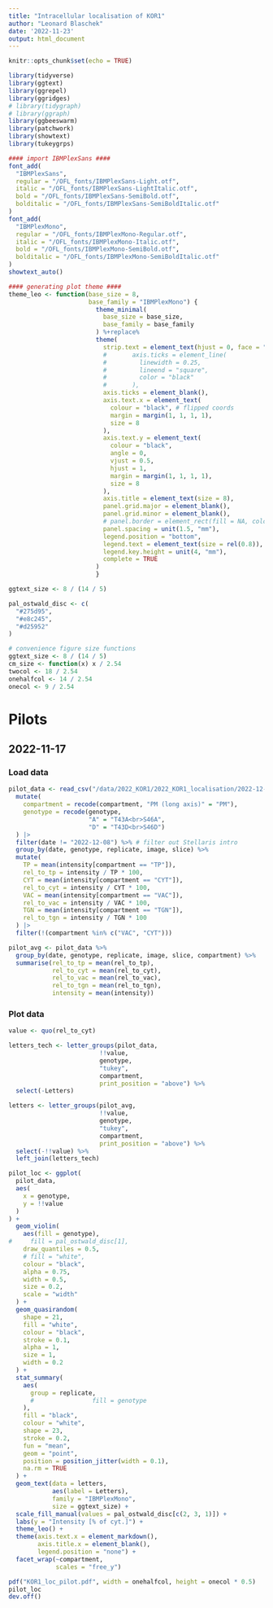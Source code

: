 ```yaml
---
title: "Intracellular localisation of KOR1"
author: "Leonard Blaschek"
date: '2022-11-23'
output: html_document
---
```


```r
knitr::opts_chunk$set(echo = TRUE)

library(tidyverse)
library(ggtext)
library(ggrepel)
library(ggridges)
# library(tidygraph)
# library(ggraph)
library(ggbeeswarm)
library(patchwork)
library(showtext)
library(tukeygrps)

#### import IBMPlexSans ####
font_add(
  "IBMPlexSans",
  regular = "/OFL_fonts/IBMPlexSans-Light.otf",
  italic = "/OFL_fonts/IBMPlexSans-LightItalic.otf",
  bold = "/OFL_fonts/IBMPlexSans-SemiBold.otf",
  bolditalic = "/OFL_fonts/IBMPlexSans-SemiBoldItalic.otf"
)
font_add(
  "IBMPlexMono",
  regular = "/OFL_fonts/IBMPlexMono-Regular.otf",
  italic = "/OFL_fonts/IBMPlexMono-Italic.otf",
  bold = "/OFL_fonts/IBMPlexMono-SemiBold.otf",
  bolditalic = "/OFL_fonts/IBMPlexMono-SemiBoldItalic.otf"
)
showtext_auto()

#### generating plot theme ####
theme_leo <- function(base_size = 8,
                      base_family = "IBMPlexMono") {
                        theme_minimal(
                          base_size = base_size,
                          base_family = base_family
                        ) %+replace%
                        theme(
                          strip.text = element_text(hjust = 0, face = "italic"),
                          #       axis.ticks = element_line(
                          #         linewidth = 0.25,
                          #         lineend = "square",
                          #         color = "black"
                          #       ),
                          axis.ticks = element_blank(),
                          axis.text.x = element_text(
                            colour = "black", # flipped coords
                            margin = margin(1, 1, 1, 1),
                            size = 8
                          ),
                          axis.text.y = element_text(
                            colour = "black",
                            angle = 0,
                            vjust = 0.5,
                            hjust = 1,
                            margin = margin(1, 1, 1, 1),
                            size = 8
                          ),
                          axis.title = element_text(size = 8),
                          panel.grid.major = element_blank(),
                          panel.grid.minor = element_blank(),
                          # panel.border = element_rect(fill = NA, color = "black", size = 0.25),
                          panel.spacing = unit(1.5, "mm"),
                          legend.position = "bottom",
                          legend.text = element_text(size = rel(0.8)),
                          legend.key.height = unit(4, "mm"),
                          complete = TRUE
                        )
                        }

ggtext_size <- 8 / (14 / 5)

pal_ostwald_disc <- c(
  "#275d95",
  "#e8c245",
  "#d25952"
)

# convenience figure size functions
ggtext_size <- 8 / (14 / 5)
cm_size <- function(x) x / 2.54
twocol <- 18 / 2.54
onehalfcol <- 14 / 2.54
onecol <- 9 / 2.54
```

# Pilots

## 2022-11-17

### Load data

```r
pilot_data <- read_csv("/data/2022_KOR1/2022_KOR1_localisation/2022-12-01_spinning_disk/2022-12-01_KOR1.csv") %>%
  mutate(
    compartment = recode(compartment, "PM (long axis)" = "PM"),
    genotype = recode(genotype,
                      "A" = "T43A<br>S46A",
                      "D" = "T43D<br>S46D")
  ) |>
  filter(date != "2022-12-08") %>% # filter out Stellaris intro
  group_by(date, genotype, replicate, image, slice) %>%
  mutate(
    TP = mean(intensity[compartment == "TP"]),
    rel_to_tp = intensity / TP * 100,
    CYT = mean(intensity[compartment == "CYT"]),
    rel_to_cyt = intensity / CYT * 100,
    VAC = mean(intensity[compartment == "VAC"]),
    rel_to_vac = intensity / VAC * 100,
    TGN = mean(intensity[compartment == "TGN"]),
    rel_to_tgn = intensity / TGN * 100
  ) |>
  filter(!(compartment %in% c("VAC", "CYT")))

pilot_avg <- pilot_data %>% 
  group_by(date, genotype, replicate, image, slice, compartment) %>% 
  summarise(rel_to_tp = mean(rel_to_tp),
            rel_to_cyt = mean(rel_to_cyt),
            rel_to_vac = mean(rel_to_vac),
            rel_to_tgn = mean(rel_to_tgn),
            intensity = mean(intensity))
```

### Plot data

```r
value <- quo(rel_to_cyt)

letters_tech <- letter_groups(pilot_data,
                         !!value,
                         genotype,
                         "tukey",
                         compartment,
                         print_position = "above") %>% 
  select(-Letters)

letters <- letter_groups(pilot_avg,
                         !!value,
                         genotype,
                         "tukey",
                         compartment,
                         print_position = "above") %>% 
  select(-!!value) %>%
  left_join(letters_tech)

pilot_loc <- ggplot(
  pilot_data,
  aes(
    x = genotype,
    y = !!value
  )
) +
  geom_violin(
    aes(fill = genotype),
#     fill = pal_ostwald_disc[1],
    draw_quantiles = 0.5,
    # fill = "white",
    colour = "black",
    alpha = 0.75,
    width = 0.5,
    size = 0.2,
    scale = "width"
  ) +
  geom_quasirandom(
    shape = 21,
    fill = "white",
    colour = "black",
    stroke = 0.1,
    alpha = 1,
    size = 1,
    width = 0.2
  ) +
  stat_summary(
    aes(
      group = replicate,
      #                fill = genotype
    ),
    fill = "black",
    colour = "white",
    shape = 23,
    stroke = 0.2,
    fun = "mean",
    geom = "point",
    position = position_jitter(width = 0.1),
    na.rm = TRUE
  ) +
  geom_text(data = letters,
            aes(label = Letters),
            family = "IBMPlexMono",
            size = ggtext_size) +
  scale_fill_manual(values = pal_ostwald_disc[c(2, 3, 1)]) +
  labs(y = "Intensity [% of cyt.]") +
  theme_leo() +
  theme(axis.text.x = element_markdown(),
        axis.title.x = element_blank(),
        legend.position = "none") +
  facet_wrap(~compartment,
             scales = "free_y")

pdf("KOR1_loc_pilot.pdf", width = onehalfcol, height = onecol * 0.5)
pilot_loc
dev.off()
```

